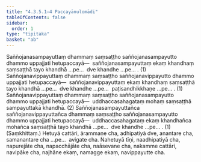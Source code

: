 ```yaml
---
title: "4.3.5.1–4 Paccayānulomādi"
tableOfContents: false
sidebar:
  order: 1
type: "tipitaka"
basket: "ab"
---
```



<DynamicBreadcrumb />

<Division number="63">

<Paragraph number="1474">
Saññojanasampayuttaṃ dhammaṃ saṃsaṭṭho saññojanasampayutto dhammo uppajjati hetupaccayā—  saññojanasampayuttaṃ ekaṃ khandhaṃ saṃsaṭṭhā tayo khandhā …pe…  dve khandhe …pe… . (1)
</Paragraph>

<Paragraph number="1475">
Saññojanavippayuttaṃ dhammaṃ saṃsaṭṭho saññojanavippayutto dhammo uppajjati hetupaccayā—  saññojanavippayuttaṃ ekaṃ khandhaṃ saṃsaṭṭhā tayo khandhā …pe…  dve khandhe …pe…  paṭisandhikkhaṇe …pe… . (1)
</Paragraph>

<Paragraph number="1476">
Saññojanavippayuttaṃ dhammaṃ saṃsaṭṭho saññojanasampayutto dhammo uppajjati hetupaccayā—  uddhaccasahagataṃ mohaṃ saṃsaṭṭhā sampayuttakā khandhā. (2)
</Paragraph>

<Paragraph number="1477">
Saññojanasampayuttañca saññojanavippayuttañca dhammaṃ saṃsaṭṭho saññojanasampayutto dhammo uppajjati hetupaccayā—  uddhaccasahagataṃ ekaṃ khandhañca mohañca saṃsaṭṭhā tayo khandhā …pe…  dve khandhe …pe… . (1) (Saṃkhittaṃ.)
</Paragraph>

</Division>
<Division number="64">

<Paragraph number="1478">
Hetuyā cattāri, ārammaṇe cha, adhipatiyā dve, anantare cha, samanantare cha …pe…  avigate cha.
</Paragraph>

</Division>
<Division number="65">

<Paragraph number="1479">
Nahetuyā tīṇi, naadhipatiyā cha, napurejāte cha, napacchājāte cha, naāsevane cha, nakamme cattāri, navipāke cha, najhāne ekaṃ, namagge ekaṃ, navippayutte cha.
</Paragraph>
</Division>